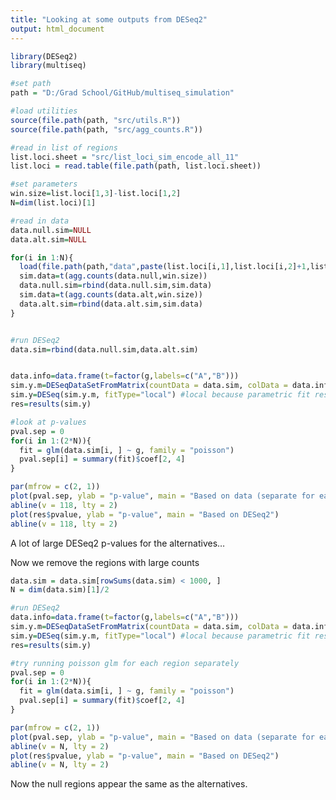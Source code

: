 ```yaml
---
title: "Looking at some outputs from DESeq2"
output: html_document
---
```


```r
library(DESeq2)
library(multiseq)

#set path
path = "D:/Grad School/GitHub/multiseq_simulation"

#load utilities
source(file.path(path, "src/utils.R"))
source(file.path(path, "src/agg_counts.R"))

#read in list of regions
list.loci.sheet = "src/list_loci_sim_encode_all_11"
list.loci = read.table(file.path(path, list.loci.sheet))

#set parameters
win.size=list.loci[1,3]-list.loci[1,2]
N=dim(list.loci)[1]

#read in data
data.null.sim=NULL
data.alt.sim=NULL

for(i in 1:N){
  load(file.path(path,"data",paste(list.loci[i,1],list.loci[i,2]+1,list.loci[i,3],sep="."),"sim_res.Robj"))
  sim.data=t(agg.counts(data.null,win.size))
  data.null.sim=rbind(data.null.sim,sim.data)
  sim.data=t(agg.counts(data.alt,win.size))
  data.alt.sim=rbind(data.alt.sim,sim.data)
}


#run DESeq2
data.sim=rbind(data.null.sim,data.alt.sim)


data.info=data.frame(t=factor(g,labels=c("A","B")))
sim.y.m=DESeqDataSetFromMatrix(countData = data.sim, colData = data.info, design = formula(~t))
sim.y=DESeq(sim.y.m, fitType="local") #local because parametric fit results in warning
res=results(sim.y)
```


```r
#look at p-values
pval.sep = 0
for(i in 1:(2*N)){
  fit = glm(data.sim[i, ] ~ g, family = "poisson")
  pval.sep[i] = summary(fit)$coef[2, 4]
}

par(mfrow = c(2, 1))
plot(pval.sep, ylab = "p-value", main = "Based on data (separate for each region)")
abline(v = 118, lty = 2)
plot(res$pvalue, ylab = "p-value", main = "Based on DESeq2")
abline(v = 118, lty = 2)
```

A lot of large DESeq2 p-values for the alternatives...

Now we remove the regions with large counts

```r
data.sim = data.sim[rowSums(data.sim) < 1000, ]
N = dim(data.sim)[1]/2

#run DESeq2
data.info=data.frame(t=factor(g,labels=c("A","B")))
sim.y.m=DESeqDataSetFromMatrix(countData = data.sim, colData = data.info, design = formula(~t))
sim.y=DESeq(sim.y.m, fitType="local") #local because parametric fit results in warning
res=results(sim.y)
```


```r
#try running poisson glm for each region separately
pval.sep = 0
for(i in 1:(2*N)){
  fit = glm(data.sim[i, ] ~ g, family = "poisson")
  pval.sep[i] = summary(fit)$coef[2, 4]
}

par(mfrow = c(2, 1))
plot(pval.sep, ylab = "p-value", main = "Based on data (separate for each region)")
abline(v = N, lty = 2)
plot(res$pvalue, ylab = "p-value", main = "Based on DESeq2")
abline(v = N, lty = 2)
```

Now the null regions appear the same as the alternatives.

